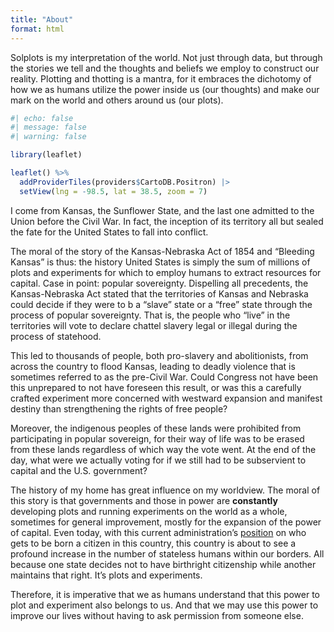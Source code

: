 ```yaml
---
title: "About"
format: html
---
```


Solplots is my interpretation of the world. Not just through data, but through the stories we tell and the thoughts and beliefs we employ to construct our reality. Plotting and thotting is a mantra, for it embraces the dichotomy of how we as humans utilize the power inside us (our thoughts) and make our mark on the world and others around us (our plots).

```r
#| echo: false
#| message: false
#| warning: false

library(leaflet)

leaflet() %>%
  addProviderTiles(providers$CartoDB.Positron) |> 
  setView(lng = -98.5, lat = 38.5, zoom = 7)
```

I come from Kansas, the Sunflower State, and the last one admitted to the Union before the Civil War. In fact, the inception of its territory all but sealed the fate for the United States to fall into conflict.

The moral of the story of the Kansas-Nebraska Act of 1854 and "Bleeding Kansas" is thus: the history United States is simply the sum of millions of plots and experiments for which to employ humans to extract resources for capital. Case in point: popular sovereignty. Dispelling all precedents, the Kansas-Nebraska Act stated that the territories of Kansas and Nebraska could decide if they were to b a "slave" state or a "free" state through the process of popular sovereignty. That is, the people who "live" in the territories will vote to declare chattel slavery legal or illegal during the process of statehood.

This led to thousands of people, both pro-slavery and abolitionists, from across the country to flood Kansas, leading to deadly violence that is sometimes referred to as the pre-Civil War. Could Congress not have been this unprepared to not have foreseen this result, or was this a carefully crafted experiment more concerned with westward expansion and manifest destiny than strengthening the rights of free people?

Moreover, the indigenous peoples of these lands were prohibited from participating in popular sovereign, for their way of life was to be erased from these lands regardless of which way the vote went. At the end of the day, what were we actually voting for if we still had to be subservient to capital and the U.S. government?

The history of my home has great influence on my worldview. The moral of this story is that governments and those in power are **constantly** developing plots and running experiments on the world as a whole, sometimes for general improvement, mostly for the expansion of the power of capital. Even today, with this current administration's [position](https://www.whitehouse.gov/presidential-actions/2025/01/protecting-the-meaning-and-value-of-american-citizenship/) on who gets to be born a citizen in this country, this country is about to see a profound increase in the number of stateless humans within our borders. All because one state decides not to have birthright citizenship while another maintains that right. It's plots and experiments.

Therefore, it is imperative that we as humans understand that this power to plot and experiment also belongs to us. And that we may use this power to improve our lives without having to ask permission from someone else.